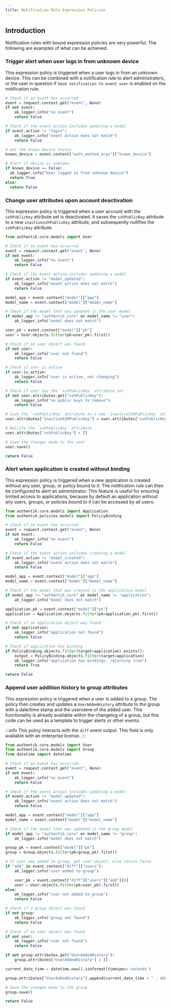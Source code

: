 ```yaml
---
title: Notification Rule Expression Policies
---
```


## Introduction

Notification rules with bound expression policies are very powerful. The following are examples of what can be achieved.

### Trigger alert when user logs in from unknown device

This expression policy is triggered when a user logs in from an unknown device. This can be combined with a notification rule to alert administrators, or the user in question if `Send notification to event user` is enabled on the notification rule.

```python
# Check if an event has occurred
event = request.context.get("event", None)
if not event:
    ak_logger.info("no event")
    return False

# Check if the event action includes updating a model
if event.action != "login":
    ak_logger.info("event action does not match")
    return False

# Get the known device status
known_device = event.context["auth_method_args"]["known_device"]

# Alert if device is unknown
if known_device == False:
  ak_logger.info("User logged in from unknown device")
  return True
else:
  return False
```

### Change user attributes upon account deactivation

This expression policy is triggered when a user account with the `sshPublicKey` attribute set is deactivated. It saves the `sshPublicKey` attribute to a new `inactivesshPublicKey` attribute, and subsequently nullifies the `sshPublicKey` attribute.

```python
from authentik.core.models import User

# Check if an event has occurred
event = request.context.get("event", None)
if not event:
    ak_logger.info("no event")
    return False

# Check if the event action includes updating a model
if event.action != "model_updated":
    ak_logger.info("event action does not match")
    return False

model_app = event.context["model"]["app"]
model_name = event.context["model"]["model_name"]

# Check if the model that was updated is the user model
if model_app != "authentik_core" or model_name != "user":
    ak_logger.info("model does not match")

user_pk = event.context["model"]["pk"]
user = User.objects.filter(pk=user_pk).first()

# Check if an user object was found
if not user:
    ak_logger.info("user not found")
    return False

# Check if user is active
if user.is_active:
    ak_logger.info("user is active, not changing")
    return False

# Check if user has the `sshPublicKey` attribute set
if not user.attributes.get("sshPublicKey"):
    ak_logger.info("no public keys to remove")
    return False

# Save the `sshPublicKey` attribute to a new `inactiveSSHPublicKey` attribute
user.attributes["inactiveSSHPublicKey"] = user.attributes["sshPublicKey"]

# Nullify the `sshPublicKey` attribute
user.attributes["sshPublicKey"] = []

# Save the changes made to the user
user.save()

return False
```

### Alert when application is created without binding

This expression policy is triggered when a new application is created without any user, group, or policy bound to it. The notification rule can then be configured to alert an administrator. This feature is useful for ensuring limited access to applications, because by default an application without any users, groups, or policies bound to it can be accessed by all users.

```python
from authentik.core.models import Application
from authentik.policies.models import PolicyBinding

# Check if an event has occurred
event = request.context.get("event", None)
if not event:
    ak_logger.info("no event")
    return False

# Check if the event action includes creating a model
if event.action != "model_created":
    ak_logger.info("event action does not match")
    return False

model_app = event.context["model"]["app"]
model_name = event.context["model"]["model_name"]

# Check if the model that was created is the application model
if model_app != "authentik_core" or model_name != "application":
    ak_logger.info("model does not match")

application_pk = event.context["model"]["pk"]
application = Application.objects.filter(pk=application_pk).first()

# Check if an application object was found
if not application:
    ak_logger.info("application not found")
    return False

# Check if application has binding
if PolicyBinding.objects.filter(target=application).exists():
    output = PolicyBinding.objects.filter(target=application)
    ak_logger.info("application has bindings, returning true")
    return True

return False
```

### Append user addition history to group attributes

This expression policy is triggered when a user is added to a group. The policy then creates and updates a `UserAddedHistory` attribute to the group with a date/time stamp and the username of the added user. This functionality is already available within the changelog of a group, but this code can be used as a template to trigger alerts or other events.

:::info
This policy interacts with the `diff` event output. This field is only available with an enterprise license.
:::

```python
from authentik.core.models import User
from authentik.core.models import Group
from datetime import datetime

# Check if an event has occurred
event = request.context.get("event", None)
if not event:
    ak_logger.info("no event")
    return False

# Check if the event action includes updating a model
if event.action != "model_updated":
    ak_logger.info("event action does not match")
    return False

model_app = event.context["model"]["app"]
model_name = event.context["model"]["model_name"]

# Check if the model that was updated is the group model
if model_app != "authentik_core" or model_name != "group":
    ak_logger.info("model does not match")

group_pk = event.context["model"]["pk"]
group = Group.objects.filter(pk=group_pk).first()

# If user was added to group, get user object, else return false
if "add" in event.context["diff"]["users"]:
    ak_logger.info("user added to group")

    user_pk = event.context["diff"]["users"]["add"][0]
    user = User.objects.filter(pk=user_pk).first()
else:
    ak_logger.info("user not added to group")
    return False

# Check if a group object was found
if not group:
    ak_logger.info("group not found")
    return False

# Check if an user object was found
if not user:
    ak_logger.info("user not found")
    return False

if not group.attributes.get("UserAddedHistory"):
    group.attributes["UserAddedHistory"] = []

current_date_time = datetime.now().isoformat(timespec='seconds')

group.attributes["UserAddedHistory"].append(current_date_time + " - Added user: " + user.username)

# Save the changes made to the group
group.save()

return False
```
